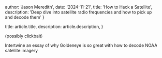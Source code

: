 
  author: 'Jason Meredith',
  date: '2024-11-21',
  title: 'How to Hack a Satellite',
  description:
    'Deep dive into satellite radio frequencies and how to pick up and decode them'
}

  title: article.title,
  description: article.description,
}


(possibly clickbait)

Intertwine an essay of why Goldeneye is so great with how to decode NOAA satellite imagery